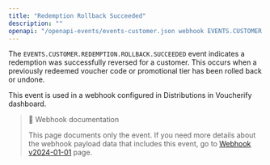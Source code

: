 ```yaml
---
title: "Redemption Rollback Succeeded"
description: ""
openapi: "/openapi-events/events-customer.json webhook EVENTS.CUSTOMER.REDEMPTION.ROLLBACK.SUCCEEDED"
---
```


The `EVENTS.CUSTOMER.REDEMPTION.ROLLBACK.SUCCEEDED` event indicates a redemption was successfully reversed for a customer. This occurs when a previously redeemed voucher code or promotional tier has been rolled back or undone.

This event is used in a webhook configured in Distributions in Voucherify dashboard.

> 📘 Webhook documentation
>
> This page documents only the event. If you need more details about the webhook payload data that includes this event, go to [Webhook v2024-01-01](ref:introduction-to-webhooks "Introduction to webhooks v2024-01-01") page.